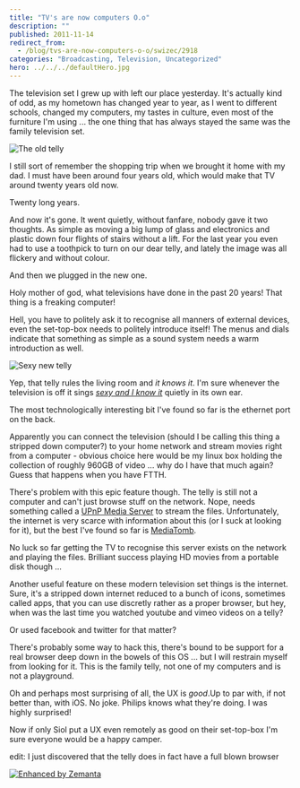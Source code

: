 ```yaml
---
title: "TV's are now computers O.o"
description: ""
published: 2011-11-14
redirect_from:
  - /blog/tvs-are-now-computers-o-o/swizec/2918
categories: "Broadcasting, Television, Uncategorized"
hero: ../../../defaultHero.jpg
---
```


The television set I grew up with left our place yesterday. It's actually kind of odd, as my hometown has changed year to year, as I went to different schools, changed my computers, my tastes in culture, even most of the furniture I'm using ... the one thing that has always stayed the same was the family television set.

![The old telly](https://swizec.com/blog/wp-content/uploads/2011/11/tumblr_lummi415Um1qekjngo1_50010.jpg "The old telly")

I still sort of remember the shopping trip when we brought it home with my dad. I must have been around four years old, which would make that TV around twenty years old now.

Twenty long years.

And now it's gone. It went quietly, without fanfare, nobody gave it two thoughts. As simple as moving a big lump of glass and electronics and plastic down four flights of stairs without a lift. For the last year you even had to use a toothpick to turn on our dear telly, and lately the image was all flickery and without colour.

And then we plugged in the new one.

Holy mother of god, what televisions have done in the past 20 years! That thing is a freaking computer!

Hell, you have to politely ask it to recognise all manners of external devices, even the set-top-box needs to politely introduce itself! The menus and dials indicate that something as simple as a sound system needs a warm introduction as well.

![Sexy new telly](https://swizec.com/blog/wp-content/uploads/2011/11/tumblr_lun8x9awgB1qekjngo1_5003.jpg "Sexy new telly")

Yep, that telly rules the living room and _it knows it_. I'm sure whenever the television is off it sings _[sexy and I know it](http://www.youtube.com/watch?v=wyx6JDQCslE&ob=av3e)_ quietly in its own ear.

The most technologically interesting bit I've found so far is the ethernet port on the back.

Apparently you can connect the television (should I be calling this thing a stripped down computer?) to your home network and stream movies right from a computer - obvious choice here would be my linux box holding the collection of roughly 960GB of video ... why do I have that much again? Guess that happens when you have FTTH.

There's problem with this epic feature though. The telly is still not a computer and can't just browse stuff on the network. Nope, needs something called a [UPnP Media Server](http://en.wikipedia.org/wiki/UPnP_AV_media_server "UPnP AV media server") to stream the files. Unfortunately, the internet is very scarce with information about this (or I suck at looking for it), but the best I've found so far is [MediaTomb](http://mediatomb.cc/).

No luck so far getting the TV to recognise this server exists on the network and playing the files. Brilliant success playing HD movies from a portable disk though ...

Another useful feature on these modern television set things is the internet. Sure, it's a stripped down internet reduced to a bunch of icons, sometimes called apps, that you can use discretly rather as a proper browser, but hey, when was the last time you watched youtube and vimeo videos on a telly?

Or used facebook and twitter for that matter?

There's probably some way to hack this, there's bound to be support for a real browser deep down in the bowels of this OS ... but I will restrain myself from looking for it. This is the family telly, not one of my computers and is not a playground.

Oh and perhaps most surprising of all, the UX is _good_.Up to par with, if not better than, with iOS. No joke. Philips knows what they're doing. I was highly surprised!

Now if only Siol put a UX even remotely as good on their set-top-box I'm sure everyone would be a happy camper.

edit: I just discovered that the telly does in fact have a full blown browser

[![Enhanced by Zemanta](https://img.zemanta.com/zemified_e.png?x-id=f32cc307-9bfd-47c8-acb1-647a6808b08b)](http://www.zemanta.com/ "Enhanced by Zemanta")
